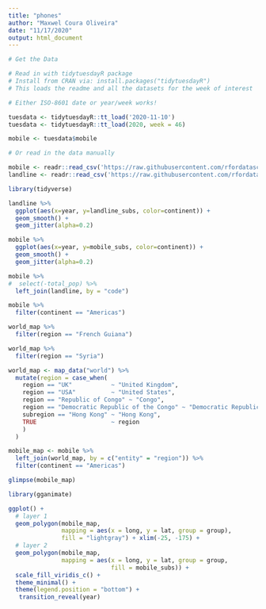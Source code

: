 ```yaml
---
title: "phones"
author: "Maxwel Coura Oliveira"
date: "11/17/2020"
output: html_document
---
```


```r
# Get the Data

# Read in with tidytuesdayR package 
# Install from CRAN via: install.packages("tidytuesdayR")
# This loads the readme and all the datasets for the week of interest

# Either ISO-8601 date or year/week works!

tuesdata <- tidytuesdayR::tt_load('2020-11-10')
tuesdata <- tidytuesdayR::tt_load(2020, week = 46)

mobile <- tuesdata$mobile

# Or read in the data manually

mobile <- readr::read_csv('https://raw.githubusercontent.com/rfordatascience/tidytuesday/master/data/2020/2020-11-10/mobile.csv')
landline <- readr::read_csv('https://raw.githubusercontent.com/rfordatascience/tidytuesday/master/data/2020/2020-11-10/landline.csv')
```

```r
library(tidyverse)
```


```r
landline %>% 
  ggplot(aes(x=year, y=landline_subs, color=continent)) +
  geom_smooth() + 
  geom_jitter(alpha=0.2)
```



```r
mobile %>% 
  ggplot(aes(x=year, y=mobile_subs, color=continent)) +
  geom_smooth() + 
  geom_jitter(alpha=0.2)
```

```r
mobile %>% 
#  select(-total_pop) %>% 
  left_join(landline, by = "code")
```



```r
mobile %>% 
  filter(continent == "Americas") 

world_map %>% 
  filter(region == "French Guiana") 
```

```r
world_map %>% 
  filter(region == "Syria")
```


```r
world_map <- map_data("world") %>%
  mutate(region = case_when(
    region == "UK"           ~ "United Kingdom",
    region == "USA"          ~ "United States",
    region == "Republic of Congo" ~ "Congo",
    region == "Democratic Republic of the Congo" ~ "Democratic Republic of Congo",
    subregion == "Hong Kong" ~ "Hong Kong",
    TRUE                     ~ region
    )
  )
```

```r
mobile_map <- mobile %>% 
  left_join(world_map, by = c("entity" = "region")) %>% 
  filter(continent == "Americas")
```



```r
glimpse(mobile_map)
```

```r
library(gganimate)
```



```r
ggplot() +
  # layer 1
  geom_polygon(mobile_map, 
               mapping = aes(x = long, y = lat, group = group), 
               fill = "lightgray") + xlim(-25, -175) +
  # layer 2
  geom_polygon(mobile_map, 
               mapping = aes(x = long, y = lat, group = group, 
                             fill = mobile_subs)) + 
  scale_fill_viridis_c() +
  theme_minimal() +
  theme(legend.position = "bottom") +
   transition_reveal(year)

```

